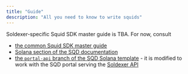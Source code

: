 ```yaml
---
title: "Guide"
description: "All you need to know to write squids"
---
```


Soldexer-specific Squid SDK master guide is TBA. For now, consult
 - [the common Squid SDK master guide](https://docs.sqd.ai/sdk/how-to-start/squid-development/)
 - [Solana section of the SQD documentation](https://docs.sqd.ai/solana-indexing/)
 - [the `portal-api` branch of the SQD Solana template](https://github.com/subsquid-labs/solana-example/tree/portal-api) - it is modified to work with the SQD portal serving the [Soldexer API](/api-reference)
